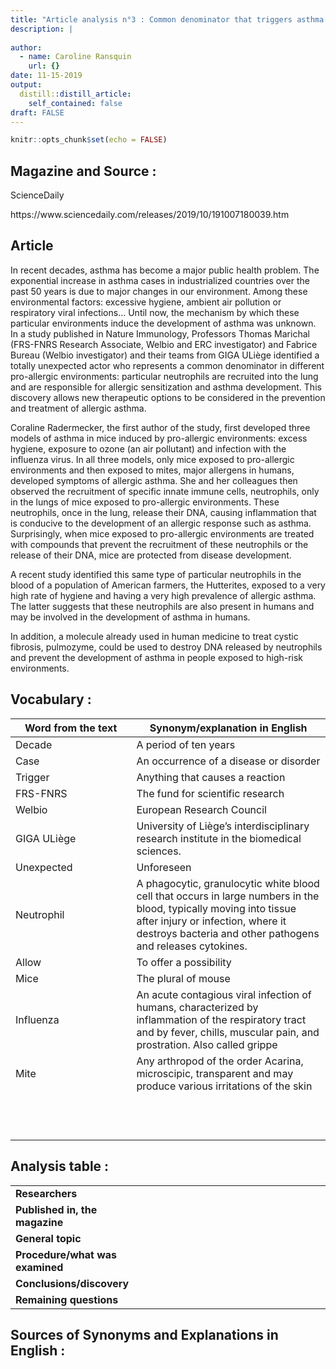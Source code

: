 ```yaml
---
title: "Article analysis n°3 : Common denominator that triggers asthma in favorable environments"
description: |
  
author:
  - name: Caroline Ransquin
    url: {}
date: 11-15-2019
output:
  distill::distill_article:
    self_contained: false
draft: FALSE
---
```


```r
knitr::opts_chunk$set(echo = FALSE)
```

## Magazine and Source :

ScienceDaily

https://www.sciencedaily.com/releases/2019/10/191007180039.htm

## Article

In recent decades, asthma has become a major public health problem. The exponential increase in asthma cases in industrialized countries over the past 50 years is due to major changes in our environment. Among these environmental factors: excessive hygiene, ambient air pollution or respiratory viral infections... Until now, the mechanism by which these particular environments induce the development of asthma was unknown. In a study published in Nature Immunology, Professors Thomas Marichal (FRS-FNRS Research Associate, Welbio and ERC investigator) and Fabrice Bureau (Welbio investigator) and their teams from GIGA ULiège identified a totally unexpected actor who represents a common denominator in different pro-allergic environments: particular neutrophils are recruited into the lung and are responsible for allergic sensitization and asthma development. This discovery allows new therapeutic options to be considered in the prevention and treatment of allergic asthma.

Coraline Radermecker, the first author of the study, first developed three models of asthma in mice induced by pro-allergic environments: excess hygiene, exposure to ozone (an air pollutant) and infection with the influenza virus. In all three models, only mice exposed to pro-allergic environments and then exposed to mites, major allergens in humans, developed symptoms of allergic asthma. She and her colleagues then observed the recruitment of specific innate immune cells, neutrophils, only in the lungs of mice exposed to pro-allergic environments. These neutrophils, once in the lung, release their DNA, causing inflammation that is conducive to the development of an allergic response such as asthma. Surprisingly, when mice exposed to pro-allergic environments are treated with compounds that prevent the recruitment of these neutrophils or the release of their DNA, mice are protected from disease development.

A recent study identified this same type of particular neutrophils in the blood of a population of American farmers, the Hutterites, exposed to a very high rate of hygiene and having a very high prevalence of allergic asthma. The latter suggests that these neutrophils are also present in humans and may be involved in the development of asthma in humans.

In addition, a molecule already used in human medicine to treat cystic fibrosis, pulmozyme, could be used to destroy DNA released by neutrophils and prevent the development of asthma in people exposed to high-risk environments.

## Vocabulary : 

| Word from the text | Synonym/explanation in English |
|--------------------|--------------------------------|
|Decade              |A period of ten years           |
|Case                |An occurrence of a disease or disorder|
|Trigger             |Anything that causes a reaction |
|FRS-FNRS            |The fund for scientific research|
|Welbio              |European Research Council           |
|GIGA ULiège         |University of Liège’s interdisciplinary research institute in the biomedical sciences. |
|Unexpected                    |Unforeseen                    |
|Neutrophil      |A phagocytic, granulocytic white blood cell that occurs in large numbers in the blood, typically moving into tissue after injury or infection, where it destroys bacteria and other pathogens and releases cytokines.|
|Allow               |To offer a possibility          |
|Mice                |The plural of mouse             |
|Influenza           |An acute contagious viral infection of humans, characterized by inflammation of the respiratory tract and by fever, chills, muscular pain, and prostration. Also called grippe|
|Mite                |Any arthropod of the order Acarina, microscipic, transparent and may produce various irritations of the skin|
|                    |                                |
|                    |                                |
|                    |                                |
|                    |                                |
|                    |                                |
|                    |                                |
|                    |                                |
|                    |                                |
|                    |                                |
|                    |                                |
|                    |                                |
|                    |                                |

## Analysis table :

|                                   |                                                                                                                          |
| ----------------------------------| ------------------------------------------------------------------------------------------------------------------------|
|**Researchers**                |                       |
|**Published in, the magazine** |                         |
|**General topic**              |                       |
|**Procedure/what was examined**|                     |
|**Conclusions/discovery**      |                     | 
|**Remaining questions**        |                    |

## Sources of Synonyms and Explanations in English :




